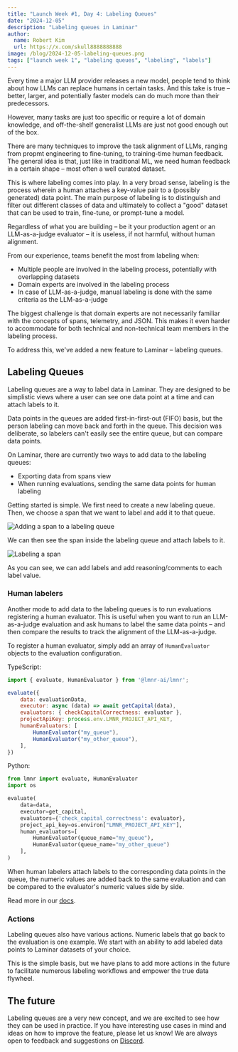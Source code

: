 ```yaml
---
title: "Launch Week #1, Day 4: Labeling Queues"
date: "2024-12-05"
description: "Labeling queues in Laminar"
author:
  name: Robert Kim
  url: https://x.com/skull8888888888
image: /blog/2024-12-05-labeling-queues.png
tags: ["launch week 1", "labeling queues", "labeling", "labels"]
---
```


Every time a major LLM provider releases a new model, people tend to think about
how LLMs can replace humans in certain tasks. And this take is true – better, larger,
and potentially faster models can do much more than their predecessors.

However, many tasks are just too specific or require a lot
of domain knowledge, and off-the-shelf generalist LLMs are just not good enough out of the box.

There are many techniques to improve the task alignment of LLMs, ranging from
propmt engineering to fine-tuning, to training-time human feedback. The general idea
is that, just like in traditional ML, we need human feedback in a certain shape –
most often a well curated dataset.

This is where labeling comes into play. In a very broad sense, labeling is the process
wherein a human attaches a key-value pair to a (possibly generated) data point. The main
purpose of labeling is to distinguish and filter out different classes of data and ultimately
to collect a "good" dataset that can be used to train, fine-tune, or prompt-tune a model.

Regardless of what you are building – be it your production agent or an LLM-as-a-judge evaluator –
it is useless, if not harmful, without human alignment.

From our experience, teams benefit the most from labeling when:
- Multiple people are involved in the labeling process, potentially with overlapping datasets
- Domain experts are involved in the labeling process
- In case of LLM-as-a-judge, manual labeling is done with the same criteria as the LLM-as-a-judge

The biggest challenge is that domain experts are not necessarily familiar with the concepts
of spans, telemetry, and JSON. This makes it even harder to accommodate for both technical
and non-technical team members in the labeling process.

To address this, we've added a new feature to Laminar – labeling queues.

## Labeling Queues

Labeling queues are a way to label data in Laminar. They are designed to be simplistic views
where a user can see one data point at a time and can attach labels to it.

Data points in the queues are added first-in-first-out (FIFO) basis, but the person labeling
can move back and forth in the queue. This decision was deliberate, so labelers can't easily
see the entire queue, but can compare data points.

On Laminar, there are currently two ways to add data to the labeling queues:
- Exporting data from spans view
- When running evaluations, sending the same data points for human labeling

Getting started is simple. We first need to create a new labeling queue. Then,
we choose a span that we want to label and add it to that queue.

![Adding a span to a labeling queue](/blog/2024-12-05-lq-img-1.png)

We can then see the span inside the labeling queue and attach labels to it.

![Labeling a span](/blog/2024-12-05-lq-img-2.png)

As you can see, we can add labels and add reasoning/comments to each label value.

### Human labelers

Another mode to add data to the labeling queues is to run evaluations registering a 
human evaluator. This is useful when you want to run an LLM-as-a-judge evaluation and
ask humans to label the same data points – and then compare the results to track the
alignment of the LLM-as-a-judge.

To register a human evaluator, simply add an array of `HumanEvaluator` objects to the
evaluation configuration.

TypeScript:

```javascript
import { evaluate, HumanEvaluator } from '@lmnr-ai/lmnr';

evaluate({
    data: evaluationData,
    executor: async (data) => await getCapital(data),
    evaluators: { checkCapitalCorrectness: evaluator },
    projectApiKey: process.env.LMNR_PROJECT_API_KEY,
    humanEvaluators: [
        HumanEvaluator("my_queue"),
        HumanEvaluator("my_other_queue"),
    ],
})
```

Python:

```python
from lmnr import evaluate, HumanEvaluator
import os

evaluate(
    data=data,
    executor=get_capital,
    evaluators={'check_capital_correctness': evaluator},
    project_api_key=os.environ["LMNR_PROJECT_API_KEY"],
    human_evaluators=[
        HumanEvaluator(queue_name="my_queue"),
        HumanEvaluator(queue_name="my_other_queue")
    ],
)
```

When human labelers attach labels to the corresponding data points in the queue,
the numeric values are added back to the same evaluation and can be compared to the
evaluator's numeric values side by side.

Read more in our [docs](https://docs.lmnr.ai/evaluations/configuration#registering-human-evaluators).

### Actions

Labeling queues also have various actions. Numeric labels that go back to the evaluation
is one example. We start with an ability to add labeled data points to Laminar datasets
of your choice.

This is the simple basis, but we have plans to add more actions in the future to facilitate
numerous labeling workflows and empower the true data flywheel.

## The future

Labeling queues are a very new concept, and we are excited to see how they can be used
in practice. If you have interesting use cases in mind and ideas on how to improve the
feature, please let us know! We are always open to feedback and suggestions on
[Discord](https://discord.gg/nNFUUDAKub).
